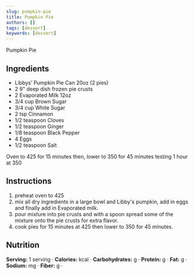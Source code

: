 ```yaml
---
slug: pumpkin-pie
title: Pumpkin Pie
authors: []
tags: [dessert]
keywords: [dessert]
---
```


Pumpkin Pie
<!-- <img src="/img/chicken-and-orzo-skillet.jpg" alt="Creamy Chicken And Orzo Skillet Picture" width="800" height="670" /> -->

<!-- truncate -->


## Ingredients
- Libbys’ Pumpkin Pie Can 20oz (2 pies)
- 2 9" deep dish frozen pie crusts
- 2 Evaporated Milk 12oz
- 3/4 cup Brown Sugar
- 3/4 cup White Sugar
- 2 tsp Cinnamon
- 1/2 teaspoon Cloves
- 1/2 teaspoon Ginger
- 1/8 teaspoon Black Pepper
- 4 Eggs
- 1/2 teaspoon Salt 


Oven to 425 for 15 minutes then, lower to 350 for 45 minutes testing 1 hour at 350
## Instructions 
1. preheat oven to 425
2. mix all dry ingredients in a large bowl and Libby's pumpkin, add in eggs and finally add in Evaporated milk. 
3. pour mixture into pie crusts and with a spoon spread some of the mixture onto the pie crusts for extra flavor. 
4. cook pies for 15 minutes at 425 then lower to 350 for 45 minutes.

## Nutrition
**Serving:** 1 serving · 
**Calories:** kcal · 
**Carbohydrates:** g · 
**Protein:** g · 
**Fat:** g · 
**Sodium:** mg · 
**Fiber:** g · 